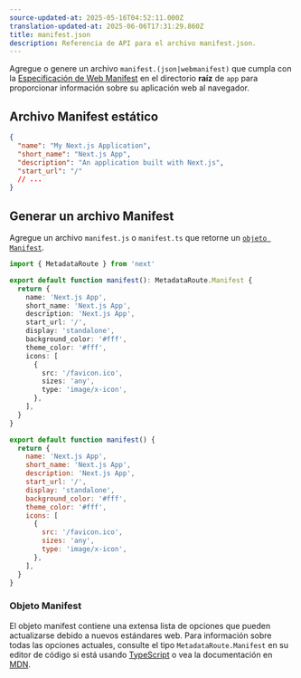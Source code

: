```yaml
---
source-updated-at: 2025-05-16T04:52:11.000Z
translation-updated-at: 2025-06-06T17:31:29.860Z
title: manifest.json
description: Referencia de API para el archivo manifest.json.
---
```


Agregue o genere un archivo `manifest.(json|webmanifest)` que cumpla con la [Especificación de Web Manifest](https://developer.mozilla.org/docs/Web/Manifest) en el directorio **raíz** de `app` para proporcionar información sobre su aplicación web al navegador.

## Archivo Manifest estático

```json filename="app/manifest.json | app/manifest.webmanifest"
{
  "name": "My Next.js Application",
  "short_name": "Next.js App",
  "description": "An application built with Next.js",
  "start_url": "/"
  // ...
}
```

## Generar un archivo Manifest

Agregue un archivo `manifest.js` o `manifest.ts` que retorne un [`objeto Manifest`](#manifest-object).

```ts filename="app/manifest.ts" switcher
import { MetadataRoute } from 'next'

export default function manifest(): MetadataRoute.Manifest {
  return {
    name: 'Next.js App',
    short_name: 'Next.js App',
    description: 'Next.js App',
    start_url: '/',
    display: 'standalone',
    background_color: '#fff',
    theme_color: '#fff',
    icons: [
      {
        src: '/favicon.ico',
        sizes: 'any',
        type: 'image/x-icon',
      },
    ],
  }
}
```

```js filename="app/manifest.js" switcher
export default function manifest() {
  return {
    name: 'Next.js App',
    short_name: 'Next.js App',
    description: 'Next.js App',
    start_url: '/',
    display: 'standalone',
    background_color: '#fff',
    theme_color: '#fff',
    icons: [
      {
        src: '/favicon.ico',
        sizes: 'any',
        type: 'image/x-icon',
      },
    ],
  }
}
```

### Objeto Manifest

El objeto manifest contiene una extensa lista de opciones que pueden actualizarse debido a nuevos estándares web. Para información sobre todas las opciones actuales, consulte el tipo `MetadataRoute.Manifest` en su editor de código si está usando [TypeScript](https://nextjs.org/docs/app/building-your-application/configuring/typescript#typescript-plugin) o vea la documentación en [MDN](https://developer.mozilla.org/docs/Web/Manifest).